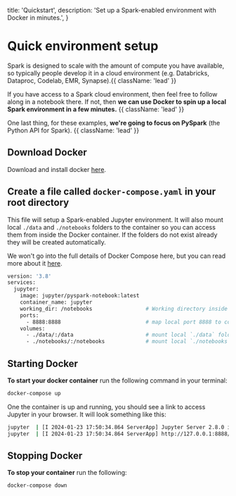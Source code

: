   title: 'Quickstart',
  description:
    'Set up a Spark-enabled environment with Docker in minutes.',
}

# Quick environment setup

Spark is designed to scale with the amount of compute you have available, so typically people develop it in a cloud environment (e.g. Databricks, Dataproc, Codelab, EMR, Synapse).{{ className: 'lead' }}


If you have access to a Spark cloud environment, then feel free to follow along in a notebook there. If not, then **we can use Docker to spin up a local Spark environment in a few minutes.** {{ className: 'lead' }}

One last thing, for these examples, **we're going to focus on PySpark** (the Python API for Spark). {{ className: 'lead' }}

## Download Docker
Download and install docker [here](https://www.docker.com/get-started).

## Create a file called `docker-compose.yaml` in your root directory

This file will setup a Spark-enabled Jupyter environment. It will also mount local `./data` and `./notebooks` folders to the container so you can access them from inside the Docker container. If the folders do not exist already they will be created automatically.

We won't go into the full
details of Docker Compose here, but you can read more about it [here](https://docs.docker.com/compose/).

```dockerfile {{ title: 'docker-compose.yaml' }}
version: '3.8'
services:
  jupyter:
    image: jupyter/pyspark-notebook:latest
    container_name: jupyter
    working_dir: /notebooks                 # Working directory inside container
    ports:
      - 8888:8888                           # map local port 8888 to container port 8888
    volumes:
      - ./data/:/data                       # mount local `./data` folder to `/data` inside container
      - ./notebooks/:/notebooks             # mount local `./notebooks` folder to `/notebooks` inside container
```

## Starting Docker

**To start your docker container** run the following command in your terminal:

```bash
docker-compose up
```

One the container is up and running, you should see a link to access Jupyter in your browser. It will look something like this:

```bash
jupyter  | [I 2024-01-23 17:50:34.864 ServerApp] Jupyter Server 2.8.0 is running at:
jupyter  | [I 2024-01-23 17:50:34.864 ServerApp] http://127.0.0.1:8888/lab?token=xxxxxxxxx
```

## Stopping Docker

**To stop your container** run the following:
```bash
docker-compose down
```